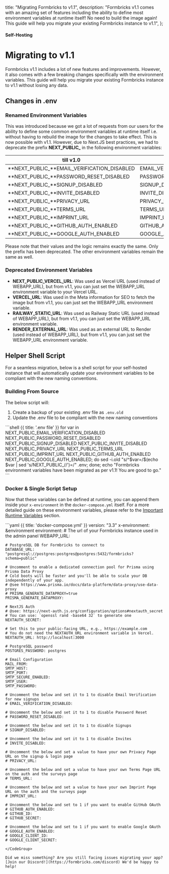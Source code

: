   title: "Migrating Formbricks to v1.1",
  description:
    "Formbricks v1.1 comes with an amazing set of features including the ability to define most environment variables at runtime itself! No need to build the image again! This guide will help you migrate your existing Formbricks instance to v1.1",
};

#### Self-Hosting

# Migrating to v1.1

Formbricks v1.1 includes a lot of new features and improvements. However, it also comes with a few breaking changes specifically with the environment variables. This guide will help you migrate your existing Formbricks instance to v1.1 without losing any data.

## Changes in .env

### Renamed Environment Variables
This was introduced because we got a lot of requests from our users for the ability to define some common environment variables at runtime itself i.e. without having to rebuild the image for the changes to take effect.
This is now possible with v1.1. However, due to Next.JS best practices, we had to deprecate the prefix **NEXT_PUBLIC_** in the following environment variables:

| till v1.0                               | v1.1                        |
| --------------------------------------- | --------------------------- |
| **NEXT_PUBLIC_**EMAIL_VERIFICATION_DISABLED | EMAIL_VERIFICATION_DISABLED |
| **NEXT_PUBLIC_**PASSWORD_RESET_DISABLED     | PASSWORD_RESET_DISABLED     |
| **NEXT_PUBLIC_**SIGNUP_DISABLED             | SIGNUP_DISABLED             |
| **NEXT_PUBLIC_**INVITE_DISABLED             | INVITE_DISABLED             |
| **NEXT_PUBLIC_**PRIVACY_URL                 | PRIVACY_URL                 |
| **NEXT_PUBLIC_**TERMS_URL                   | TERMS_URL                   |
| **NEXT_PUBLIC_**IMPRINT_URL                 | IMPRINT_URL                 |
| **NEXT_PUBLIC_**GITHUB_AUTH_ENABLED         | GITHUB_AUTH_ENABLED         |
| **NEXT_PUBLIC_**GOOGLE_AUTH_ENABLED         | GOOGLE_AUTH_ENABLED         |

<Note>
Please note that their values and the logic remains exactly the same. Only the prefix has been deprecated. The other environment variables remain the same as well.
</Note>

### Deprecated Environment Variables

- **NEXT_PUBLIC_VERCEL_URL**: Was used as Vercel URL (used instead of WEBAPP_URL), but from v1.1, you can just set the WEBAPP_URL environment variable to your Vercel URL.
- **VERCEL_URL**: Was used in the Meta information for SEO to fetch the image but from v1.1, you can just set the WEBAPP_URL environment variable.
- **RAILWAY_STATIC_URL**: Was used as Railway Static URL (used instead of WEBAPP_URL), but from v1.1, you can just set the WEBAPP_URL environment variable.
- **RENDER_EXTERNAL_URL**: Was used as an external URL to Render (used instead of WEBAPP_URL), but from v1.1, you can just set the WEBAPP_URL environment variable.

## Helper Shell Script
For a seamless migration, below is a shell script for your self-hosted instance that will automatically update your environment variables to be compliant with the new naming conventions.

### Building From Source
The below script will:
1. Create a backup of your existing .env file as `.env.old`
2. Update the .env file to be compliant with the new naming conventions

<CodeGroup title="Run the below in your terminal in the directory of your .env">
```shell {{ title: '.env file' }}
for var in NEXT_PUBLIC_EMAIL_VERIFICATION_DISABLED NEXT_PUBLIC_PASSWORD_RESET_DISABLED NEXT_PUBLIC_SIGNUP_DISABLED NEXT_PUBLIC_INVITE_DISABLED NEXT_PUBLIC_PRIVACY_URL NEXT_PUBLIC_TERMS_URL NEXT_PUBLIC_IMPRINT_URL NEXT_PUBLIC_GITHUB_AUTH_ENABLED NEXT_PUBLIC_GOOGLE_AUTH_ENABLED; do sed -i.old "s/^$var=/$(echo $var | sed 's/NEXT_PUBLIC_//')=/" .env; done; echo "Formbricks environment variables have been migrated as per v1.1! You are good to go."
```
</CodeGroup>


### Docker & Single Script Setup

Now that these variables can be defined at runtime, you can append them inside your `x-environment` in the `docker-compose.yml` itself.
For a more detailed guide on these environment variables, please refer to the [Important Runtime Variables](/docs/self-hosting/from-source#important-run-time-variables) section.

<CodeGroup title="docker-compose.yml">
```yaml {{ title: 'docker-compose.yml' }}
version: "3.3"
x-environment: &environment
  environment:
    # The url of your Formbricks instance used in the admin panel
    WEBAPP_URL:

    # PostgreSQL DB for Formbricks to connect to
    DATABASE_URL: "postgresql://postgres:postgres@postgres:5432/formbricks?schema=public"

    # Uncomment to enable a dedicated connection pool for Prisma using Prisma Data Proxy
    # Cold boots will be faster and you'll be able to scale your DB independently of your app.
    # @see https://www.prisma.io/docs/data-platform/data-proxy/use-data-proxy
    # PRISMA_GENERATE_DATAPROXY=true
    PRISMA_GENERATE_DATAPROXY:

    # NextJS Auth
    # @see: https://next-auth.js.org/configuration/options#nextauth_secret
    # You can use: `openssl rand -base64 32` to generate one
    NEXTAUTH_SECRET:

    # Set this to your public-facing URL, e.g., https://example.com
    # You do not need the NEXTAUTH_URL environment variable in Vercel.
    NEXTAUTH_URL: http://localhost:3000

    # PostgreSQL password
    POSTGRES_PASSWORD: postgres

    # Email Configuration
    MAIL_FROM:
    SMTP_HOST:
    SMTP_PORT:
    SMTP_SECURE_ENABLED:
    SMTP_USER:
    SMTP_PASSWORD:

    # Uncomment the below and set it to 1 to disable Email Verification for new signups
    # EMAIL_VERIFICATION_DISABLED:

    # Uncomment the below and set it to 1 to disable Password Reset
    # PASSWORD_RESET_DISABLED:

    # Uncomment the below and set it to 1 to disable Signups
    # SIGNUP_DISABLED:

    # Uncomment the below and set it to 1 to disable Invites
    # INVITE_DISABLED:

    # Uncomment the below and set a value to have your own Privacy Page URL on the signup & login page
    # PRIVACY_URL:

    # Uncomment the below and set a value to have your own Terms Page URL on the auth and the surveys page
    # TERMS_URL:

    # Uncomment the below and set a value to have your own Imprint Page URL on the auth and the surveys page
    # IMPRINT_URL:

    # Uncomment the below and set to 1 if you want to enable GitHub OAuth
    # GITHUB_AUTH_ENABLED:
    # GITHUB_ID: 
    # GITHUB_SECRET:

    # Uncomment the below and set to 1 if you want to enable Google OAuth
    # GOOGLE_AUTH_ENABLED:
    # GOOGLE_CLIENT_ID:
    # GOOGLE_CLIENT_SECRET:

```
</CodeGroup>

Did we miss something? Are you still facing issues migrating your app? [Join our Discord!](https://formbricks.com/discord) We'd be happy to help!